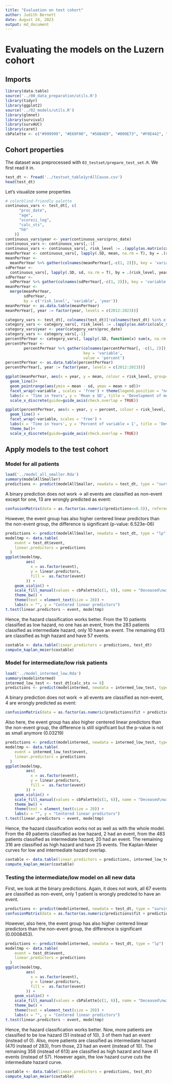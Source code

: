 ```yaml
---
title: "Evaluation on test cohort"
author: Judith Bernett
date: August 24, 2023
output: md_document
---
```


# Evaluating the models on the Luzern cohort

## Imports
```r
library(data.table)
source('../00_data_preparation/utils.R')
library(tidyr)
library(ggplot2)
source('../02_models/utils.R')
library(glmnet)
library(survival)
library(survAUC)
library(caret)
cbPalette <- c("#999999", "#E69F00", "#56B4E9", "#009E73", "#F0E442", "#0072B2", "#D55E00", "#CC79A7")
```


## Cohort properties

The dataset was preprocessed with `03_testset/prepare_test_set.R`. We first read it in.

```r
test_dt <- fread('../testset_table1yrAllCause.csv')
head(test_dt)
```

Let's visualize some properties

```r
# colorblind-friendly palette
continuous_vars <- test_dt[, c(
      "proc_date",
      "age",
      "scoreii_log",
      "calc_sts",
      "hb"
    )]
continuous_vars$year <- year(continuous_vars$proc_date)
continuous_vars <- continuous_vars[,-1]
continuous_vars <- continuous_vars[, risk_level := .(apply(as.matrix(calc_sts), 1, calculateRiskLevels))]
meanPerYear <- continuous_vars[, lapply(.SD, mean, na.rm = T), by = .(risk_level, year)]
meanPerYear <-
  meanPerYear %>% gather(colnames(meanPerYear[,-c(1, 2)]), key = 'variable', value = 'mean')
sdPerYear <-
  continuous_vars[, lapply(.SD, sd, na.rm = T), by = .(risk_level, year)]
sdPerYear <-
  sdPerYear %>% gather(colnames(sdPerYear[,-c(1, 2)]), key = 'variable', value = 'sd')
meanPerYear <-
  merge(meanPerYear,
        sdPerYear,
        by = c('risk_level', 'variable', 'year'))
meanPerYear <- as.data.table(meanPerYear)
meanPerYear[, year := factor(year, levels = c(2012:2023))]

category_vars <- test_dt[, colnames(test_dt)[!colnames(test_dt) %in% c('age', 'scoreii_log', 'hb', 'Patient', 'time', 'event')], with=FALSE]
category_vars <- category_vars[, risk_level := .(apply(as.matrix(calc_sts), 1, calculateRiskLevels))]
category_vars$year <- year(category_vars$proc_date)
category_vars <- category_vars[,-1]
percentPerYear <- category_vars[, lapply(.SD, function(x) sum(x, na.rm = T) / .N), by = .(risk_level, year)]
percentPerYear <-
        percentPerYear %>% gather(colnames(percentPerYear[, -c(1, 2)]),
                                  key = 'variable',
                                  value = 'percent')
percentPerYear <- as.data.table(percentPerYear)
percentPerYear[, year := factor(year, levels = c(2012:2023))]

ggplot(meanPerYear, aes(x = year, y = mean, colour = risk_level, group=risk_level))+
  geom_line()+
  geom_pointrange(aes(ymin = mean - sd, ymax = mean + sd))+
  facet_wrap(~variable , scales = 'free') + theme(legend.position = "none")+
  labs(x = 'Time in Years', y = 'Mean ± SD', title = 'Development of mean and standard deviation over the years')+
  scale_x_discrete(guide=guide_axis(check.overlap = TRUE))

```

```r
ggplot(percentPerYear, aes(x = year, y = percent, colour = risk_level, group=risk_level)) +
  geom_line() +
  facet_wrap(~variable, scales = 'free') +
  labs(x = 'Time in Years', y = 'Percent of variable = 1', title = 'Development of the boolean variables over the years') +
  theme_bw()+
  scale_x_discrete(guide=guide_axis(check.overlap = TRUE))
```
## Apply models to the test cohort

### Model for all patients
```r
load('../model_all_smaller.Rda')
summary(modelAllSmaller)
predictions <- predict(modelAllSmaller, newdata = test_dt, type = "survival")
```
A binary prediction does not work -> all events are classified as non-event except for one, 13 are wrongly predicted as event:
```r
confusionMatrix(data = as.factor(as.numeric(predictions<=0.5)), reference = as.factor(test_dt$event))
```
However, the event group has also higher centered linear predictors than the non-event group, the difference is significant (p-value: 6.523e-06) 
```r
predictions <- predict(modelAllSmaller, newdata = test_dt, type = "lp")
modeltmp <- data.table(
    event = test_dt$event,
    linear.predictors = predictions
  )
ggplot(modeltmp,
         aes(
           x = as.factor(event),
           y = linear.predictors,
           fill =  as.factor(event)
         )) +
    geom_violin() +
    scale_fill_manual(values = cbPalette[c(1, 6)], name = "Deceased\nwithin\none year") +
    theme_bw() +
    theme(text = element_text(size = 20)) +
    labs(x = "", y = "Centered linear predictors")
t.test(linear.predictors ~ event, modeltmp)
```

Hence, the hazard classification works better. From the 10 patients classified as low hazard, no one has an event, from the 283 patients classified as intermediate hazard, only 10 have an event. The remaining 613 are classified as high hazard and have 57 events.
```r
coxtable <- data.table(linear.predictors = predictions, test_dt)
compute_kaplan_meier(coxtable)
```

### Model for intermediate/low risk patients
```r
load('../model_intermed_low.Rda')
summary(modelintermed)
intermed_low_test <- test_dt[calc_sts <= 8]
predictions <- predict(modelintermed, newdata = intermed_low_test, type = "survival", se.fit = T)
```

A binary prediction does not work -> all events are classified as non-event, 4 are wrongly predicted as event:
```r
confusionMatrix(data = as.factor(as.numeric(predictions$fit + predictions$se.fit >=1)), reference = as.factor(intermed_low_test$event))
```
Also here, the event group has also higher centered linear predictors than the non-event group, the difference is still significant but the p-value is not as small anymore (0.03219) 
```r
predictions <- predict(modelintermed, newdata = intermed_low_test, type = "lp")
modeltmp <- data.table(
    event = intermed_low_test$event,
    linear.predictors = predictions
  )
ggplot(modeltmp,
         aes(
           x = as.factor(event),
           y = linear.predictors,
           fill =  as.factor(event)
         )) +
    geom_violin() +
    scale_fill_manual(values = cbPalette[c(1, 6)], name = "Deceased\nwithin\none year") +
    theme_bw() +
    theme(text = element_text(size = 20)) +
    labs(x = "", y = "Centered linear predictors")
t.test(linear.predictors ~ event, modeltmp)
```
Hence, the hazard classification works not as well as with the whole model. From the 49 patients classified as low hazard, 2 had an event, from the 483 patients classified as intermediate hazard, 20 had an event. The remaining 316 are classified as high hazard and have 25 events. The Kaplan-Meier curves for low and intermediate hazard overlap.
```r
coxtable <- data.table(linear.predictors = predictions, intermed_low_test)
compute_kaplan_meier(coxtable)
```
### Testing the intermediate/low model on all new data
First, we look at the binary predictions. Again, it does not work, all 67 events are classified as non-event, only 1 patient is wrongly predicted to have an event. 
```r
predictions <- predict(modelintermed, newdata = test_dt, type = "survival", se.fit = T)
confusionMatrix(data = as.factor(as.numeric(predictions$fit + predictions$se.fit >=1)), reference = as.factor(test_dt$event))
```
However, also here, the event group has also higher centered linear predictors than the non-event group, the difference is significant (0.0008453). 
```r
predictions <- predict(modelintermed, newdata = test_dt, type = "lp")
modeltmp <- data.table(
    event = test_dt$event,
    linear.predictors = predictions
  )
ggplot(modeltmp,
         aes(
           x = as.factor(event),
           y = linear.predictors,
           fill =  as.factor(event)
         )) +
    geom_violin() +
    scale_fill_manual(values = cbPalette[c(1, 6)], name = "Deceased\nwithin\none year") +
    theme_bw() +
    theme(text = element_text(size = 20)) +
    labs(x = "", y = "Centered linear predictors")
t.test(linear.predictors ~ event, modeltmp)
```
Hence, the hazard classification works better. Now, more patients are classified to be low hazard (51 instead of 10), 3 of them had an event (instead of 0). Also, more patients are classified as intermediate hazard (470 instead of 283), from those, 23 had an event (instead of 10). The remaining 358 (instead of 613) are classified as high hazard and have 41 events (instead of 57). However again, the low hazard curve cuts the intermediate hazard curve.
```r
coxtable <- data.table(linear.predictors = predictions, test_dt)
compute_kaplan_meier(coxtable)
```

